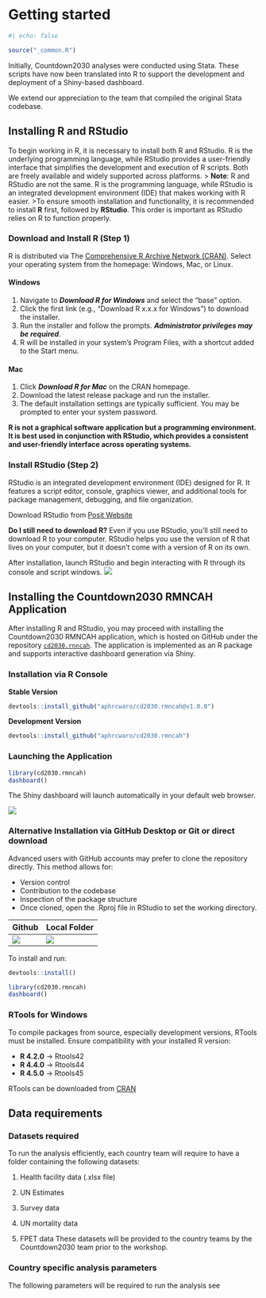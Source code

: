 # Getting started

```r
#| echo: false

source("_common.R")
```

Initially, Countdown2030 analyses were conducted using Stata. These scripts have now been translated into R to support the development and deployment of a Shiny-based dashboard.

We extend our appreciation to the team that compiled the original Stata codebase.

## Installing R and RStudio {#R-and-rstudio}

To begin working in R, it is necessary to install both R and RStudio. R is the underlying programming language, while RStudio provides a user-friendly interface that simplifies the development and execution of R scripts. Both are freely available and widely supported across platforms. \> **Note**: R and RStudio are not the same. R is the programming language, while RStudio is an integrated development environment (IDE) that makes working with R easier. \>To ensure smooth installation and functionality, it is recommended to install **R** first, followed by **RStudio**. This order is important as RStudio relies on R to function properly.

### Download and Install R (Step 1)

R is distributed via The [Comprehensive R Archive Network (CRAN)](https://cran.r-project.org/). Select your operating system from the homepage: Windows, Mac, or Linux.

#### Windows

1.  Navigate to ***Download R for Windows*** and select the “base” option.
2.  Click the first link (e.g., “Download R x.x.x for Windows”) to download the installer.
3.  Run the installer and follow the prompts. ***Administrator privileges may be required***.
4.  R will be installed in your system's Program Files, with a shortcut added to the Start menu.

#### Mac

1.  Click ***Download R for Mac*** on the CRAN homepage.
2.  Download the latest release package and run the installer.
3.  The default installation settings are typically sufficient. You may be prompted to enter your system password.

**R is not a graphical software application but a programming environment. It is best used in conjunction with RStudio, which provides a consistent and user-friendly interface across operating systems.**

### Install RStudio (Step 2)

RStudio is an integrated development environment (IDE) designed for R. It features a script editor, console, graphics viewer, and additional tools for package management, debugging, and file organization.

Download RStudio from [Posit Website](https://posit.co/downloads/)

**Do I still need to download R?** Even if you use RStudio, you’ll still need to download R to your computer. RStudio helps you use the version of R that lives on your computer, but it doesn’t come with a version of R on its own.

After installation, launch RStudio and begin interacting with R through its console and script windows. ![](images/rstudio.png)

## Installing the Countdown2030 RMNCAH Application

After installing R and RStudio, you may proceed with installing the Countdown2030 RMNCAH application, which is hosted on GitHub under the repository [`cd2030.rnncah`](https://github.com/aphrcwaro/cd2030.rmncah). The application is implemented as an R package and supports interactive dashboard generation via Shiny.

### Installation via R Console

**Stable Version**

```r
devtools::install_github("aphrcwaro/cd2030.rmncah@v1.0.0")
```

**Development Version**

```r
devtools::install_github("aphrcwaro/cd2030.rmncah")
```

### Launching the Application

```r
library(cd2030.rmncah)
dashboard()
```

The Shiny dashboard will launch automatically in your default web browser.

![](images/dashboard.jpg)

### Alternative Installation via GitHub Desktop or Git or direct download

Advanced users with GitHub accounts may prefer to clone the repository directly. This method allows for:

-   Version control
-   Contribution to the codebase
-   Inspection of the package structure
-   Once cloned, open the .Rproj file in RStudio to set the working directory.

| Github                      | Local Folder                 |
|-----------------------------|------------------------------|
| ![](images/github-repo.png) | ![](images/project-file.png) |

To install and run:

```r
devtools::install()

library(cd2030.rmncah)
dashboard()
```

### RTools for Windows

To compile packages from source, especially development versions, RTools must be installed. Ensure compatibility with your installed R version:

-   **R 4.2.0** → Rtools42
-   **R 4.4.0** → Rtools44
-   **R 4.5.0** → Rtools45

RTools can be downloaded from [CRAN](https://cran.r-project.org/bin/windows/Rtools/)

## Data requirements

### Datasets required

To run the analysis efficiently, each country team will require to have a folder containing the following datasets:

1.  Health facility data (.xlsx file)

2.  UN Estimates

3.  Survey data

4.  UN mortality data

5.  FPET data These datasets will be provided to the country teams by the Countdown2030 team prior to the workshop.

### Country specific analysis parameters

The following parameters will be required to run the analysis see
